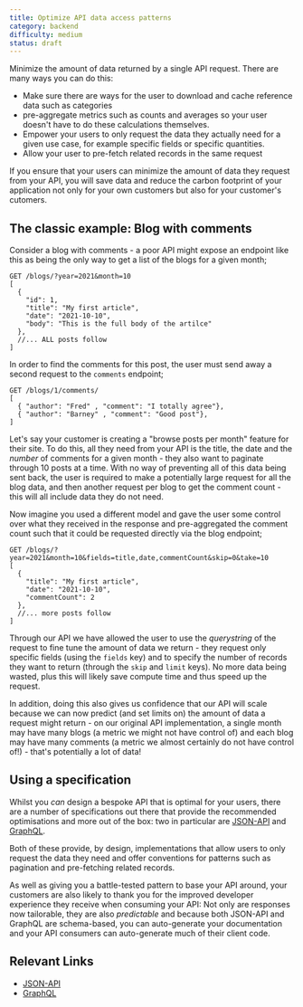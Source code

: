 ```yaml
---
title: Optimize API data access patterns
category: backend
difficulty: medium
status: draft
---
```


Minimize the amount of data returned by a single API request. There are many ways you can do this:

- Make sure there are ways for the user to download and cache reference data such as categories
- pre-aggregate metrics such as counts and averages so your user doesn't have to do these calculations themselves.
- Empower your users to only request the data they actually need for a given use case, for example specific fields or specific quantities.
- Allow your user to pre-fetch related records in the same request

If you ensure that your users can minimize the amount of data they request from your API, you will save data and reduce the carbon footprint of your application not only for your own customers but also for your customer's cutomers.

## The classic example: Blog with comments

Consider a blog with comments - a poor API might expose an endpoint like this as being the only way to get a list of the blogs for a given month;

```
GET /blogs/?year=2021&month=10
[
  {
    "id": 1,
    "title": "My first article",
    "date": "2021-10-10",
    "body": "This is the full body of the artilce"
  },
  //... ALL posts follow
]
```

In order to find the comments for this post, the user must send away a second request to the `comments` endpoint;

```
GET /blogs/1/comments/
[
  { "author": "Fred" , "comment": "I totally agree"},
  { "author": "Barney" , "comment": "Good post"},
]
```

Let's say your customer is creating a "browse posts per month" feature for their site. To do this, all they need from your API is the title, the date and the _number_ of comments for a given month - they also want to paginate through 10 posts at a time. With no way of preventing all of this data being sent back, the user is required to make a potentially large request for all the blog data, and then another request per blog to get the comment count - this will all include data they do not need.

Now imagine you used a different model and gave the user some control over what they received in the response and pre-aggregated the comment count such that it could be requested directly via the blog endpoint;

```
GET /blogs/?year=2021&month=10&fields=title,date,commentCount&skip=0&take=10
[
  {
    "title": "My first article",
    "date": "2021-10-10",
    "commentCount": 2
  },
  //... more posts follow
]
```

Through our API we have allowed the user to use the _querystring_ of the request to fine tune the amount of data we return - they request only specific fields (using the `fields` key) and to specify the number of records they want to return (through the `skip` and `limit` keys). No more data being wasted, plus this will likely save compute time and thus speed up the request.

In addition, doing this also gives us confidence that our API will scale because we can now predict (and set limits on) the amount of data a request might return - on our original API implementation, a single month may have many blogs (a metric we might not have control of) and each blog may have many comments (a metric we almost certainly do not have control of!) - that's potentially a lot of data!

## Using a specification

Whilst you _can_ design a bespoke API that is optimal for your users, there are a number of specifications out there that provide the recommended optimisations and more out of the box: two in particular are [JSON-API](https://jsonapi.org/) and [GraphQL](https://graphql.org/).

Both of these provide, by design, implementations that allow users to only request the data they need and offer conventions for patterns such as pagination and pre-fetching related records.

As well as giving you a battle-tested pattern to base your API around, your customers are also likely to thank you for the improved developer experience they receive when consuming your API: Not only are responses now tailorable, they are also _predictable_ and because both JSON-API and GraphQL are schema-based, you can auto-generate your documentation and your API consumers can auto-generate much of their client code.

## Relevant Links

- [JSON-API](https://jsonapi.org/)
- [GraphQL](https://graphql.org/)
